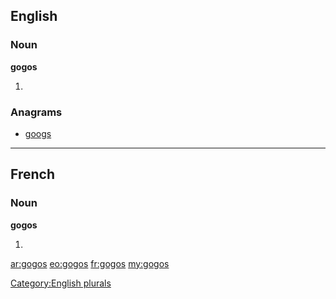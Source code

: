 ==English==

===Noun===
'''gogos'''

# {{plural of|gogo}}

===Anagrams===
* [[googs#English|googs]]

[[Category:English plurals]]
----
==French==

===Noun===
'''gogos''' {{m|p}}

# {{plural of|gogo|lang=fr}}

[[ar:gogos]]
[[eo:gogos]]
[[fr:gogos]]
[[my:gogos]]